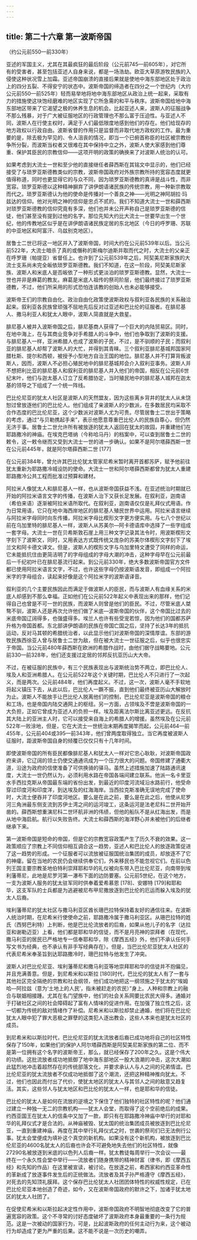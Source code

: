 ```yaml
---
---
---
```

title: 第二十六章 第一波斯帝国
---




（约公元前550—前330年）

亚述的军国主义，尤其在其最疯狂的最后阶段（公元前745—前605年），对它所有的受害者，甚至包括亚述人自身来说，都是一场浩劫。欧亚大草原游牧民族的入侵使这种状况雪上加霜。亚述帝国崩溃的直接后果就是使地中海东部地区处于政治上的四分五裂、不得安宁的状态中。波斯帝国的缔造者在四分之一个世纪内（大约公元前550—前525年）轻而易举地将地中海东部地区从政治上统一起来，采取有力的措施使这块饱经磨难的地区实现了它所急需的和平与秩序。波斯帝国给地中海东部地区带来了它渴望之极的休养生息的机会。比起亚述人来，波斯人的征服战争不那么残暴，对于广大被征服地区的行政管理也不那么富于压迫性。与亚述人不同，波斯人在行使主权时，满足于人们最低限度地感到他们的存在。他们给现存的地方政权以行政自由。波斯省督的作用只是监督而非取代地方政权的工作。最为重要的是，除去极为罕见的、令人沮丧的情况，即当一个已俯首称臣的社区被宗教纷争所分裂，而波斯当权者又很难在其中保持中立之外，波斯人使大家感到他们尊重、保护其臣民的宗教信仰——这项开明的政策的确换来了对波斯人统治的认可。

如果考虑到大流士一世和至少他的直接继任者薛西斯在其铭文中显示的，他们已经接受了与琐罗亚斯德教类似的宗教，波斯帝国政府对外族宗教所持的宽容态度就更值得称道，同时也更显得它的与众不同，因为琐罗亚斯德教的真谛是战斗性，而非宽容。琐罗亚斯德以这种精神摒弃了讲伊朗语诸民族的传统宗教，用一种新宗教取而代之。琐罗亚斯德认为他的使命是传播对一个善良之神——光明之神阿胡拉·玛兹达的信仰。他对光明之神的信仰是忠贞不贰的。我们不知道大流士一世和薛西斯对琐罗亚斯德教的信仰究竟有多深，他们也并未公开声称自己是琐罗亚斯德的信徒，他们甚至没有提到过他的名字。那位先知大约比大流士一世要早出生一个世纪，他的传教地区似乎是在讲伊朗语诸民族定居的东北地区（今日的呼罗珊、苏联的中亚地区和阿富汗、乌兹别克地区）。

居鲁士二世已将这一地区并入了波斯帝国，时间大约在公元前539年以后。当公元前522年，大流士暗杀了真的或僭称的斯梅尔迪斯并取而代之时，大流士的父亲正在呼罗珊（帕提亚）省督任上。也许到了公元前539年之后，阿契美尼斯家族的大流士支系尚未完全皈依琐罗亚斯德教。我们不知道，在这一阶段，阿契美尼斯家族、波斯人和米底人是否皈依了一种形式更淡泊的琐罗亚斯德教。显然，大流士一世也并非是麻葛的教友。麻葛是米底人祖传的祭司阶层，他们最终接过了琐罗亚斯德教，不过，他们所采用的形式恐怕连该教的创始人也未必能够接受。

波斯帝王们的宗教自由化、政治自由化政策使波斯政权与叙利亚各民族的关系融洽起来。叙利亚各民族曾顽强不屈地先后反对过亚述和巴比伦的征服者。在腓尼基人、撒马利亚人和犹太人眼中，波斯人简直就是大救星。

腓尼基人被并入波斯帝国之后，腓尼基商人获得了一个巨大的内陆贸易区。同时，在地中海上，在与其商业竞争对手希腊人的斗争中，他们也争取到了波斯的支援。与腓尼基人一样，亚洲希腊人也成了波斯的子民，不过，是不驯顺的子民；而叙利亚的腓尼基人却帮了波斯人的大忙，并得到其青睐。三个叙利亚腓尼基城邦国家阿腊杜斯、提尔和西顿，被授予小型地方自治王国的地位。腓尼基人并不打算背叛波斯人，因而，波斯人不必担心殖民地中的腓尼基城邦会介入叙利亚事务。波斯人并不想把利比亚的腓尼基人和叙利亚的腓尼基人并入他们的帝国，相反在公元前6世纪末叶，他们与迦太基人订立了反希腊协定，当时殖民地中的腓尼基人城邦在迦太基的领导之下组成了一个统一阵线。

巴比伦尼亚的犹太人社区是波斯人的天然盟友，因为这些离乡背井的犹太人从未饶恕过曾放逐他们的巴比伦人。他们组成了亲波斯人的少数派，在多数居民均采取不合作态度的巴比伦尼亚，这个少数派对波斯人尤为可贵。尽管居鲁士二世出于策略的考虑，通过“与贝勒携起手来”，表示他愿意尊重巴比伦人的民族自尊心，但仍然无济于事。居鲁士二世允许所有被放逐的犹太人返回在犹太的故园，并重建他们在耶路撒冷的神庙。在埃克巴塔纳（今称哈马丹）的档案中，可以查到居鲁士二世的敕令，这一敕令继而又受到大流士一世的进一步确认。如果不是阿尔塔薛西斯一世在公元前445年，就是阿尔塔薛西斯二世 [177]

在公元前384年，曾允许其巴比伦犹太管家尼希米暂时离开首都苏萨，赋予他前往犹太重新为耶路撒冷城设防的使命。大流士一世和阿尔塔薛西斯都曾为犹太人重建耶路撒冷公共工程而批准过预算和建材。

阿拉米人像犹太人和腓尼基人一样，也从波斯帝国获益不浅。在亚述统治时期就已开始的阿拉米语言文字的传播，在波斯人治下又获长足发展。在叙利亚，迦南语（希伯来语）逐渐被阿拉米语所取代。在叙利亚，迦南语仅仅是礼拜仪式用语。作为日常用语，它只在地中海西岸地区的腓尼基人殖民世界中运用。阿拉米语言继续与阿拉米字母同时向东传播，阿拉米字母比楔形文字更方便实用。与七八个世纪以前在乌加里特的腓尼基人一样，波斯人从苏美尔—阿卡德语库中选择了一些字组成一套字母。大流士一世在贝希斯敦石崖上用三种文字记录其法令时，用波斯楔形文字刻下了波斯文，同时，又用表达方式既传统又庞杂的苏美尔体楔形文字刻下了埃兰文和阿卡德文译文。但是，波斯人的楔形文字与乌加里特文遭受了同样的命运，它未能抵抗住由更简洁明了的字母组成的字母大潮的冲击，这种字母早在公元前最后一千纪初叶已在腓尼基流行起来。到公元前330年，绝大多数波斯帝国官方文件都已使用阿拉米语言文字，不过，也许这些字母仍按波斯语发音，即组成一个阿拉米字的字母组合，读起来好像是这个阿拉米字的波斯语译音。

叙利亚的几个主要民族因此而满足于做波斯人的臣民，而与波斯人有血缘关系的米底人却感到不那么幸福。正如他们在公元前522年起义中表现出来的那样，他们记得自己也曾是不可一世的民族，而波斯人则曾是他们的臣民。不过，尽管米底人桀骜不驯，波斯人还是再次允许他们做了米底—波斯帝国的伙伴，这个帝国比过去的米底帝国辽阔得多，也强盛得多。埃兰人也许有些受宠若惊，因为他们的国都苏萨升格为帝国首都。东北部讲伊朗语的民族在帝国亡国之后，坚持了长达3年的抵抗运动，反对马其顿的希腊统治者，以此显示他们对波斯帝国的深情厚谊。东部的游牧民族西徐亚人曾与居鲁士二世为敌，但在被大流士一世征服之后，似乎也很忠实于帝国。当公元前480年薛西斯在欧洲的希腊作战时，由他们据守战略要地。公元前330—前328年，他们还支援过定居的邻邦反抗亚历山大大帝。

不过，在被征服的民族中，有三个民族表现出与波斯统治势不两立，即巴比伦人、埃及人和亚洲希腊人。在公元前522年这个关键时期，巴比伦人不只进行了一次起义，而是两次。公元前484年，他们再度起义。不过，这一次，波斯人毫不手软地将起义镇压下去，从此以后，巴比伦人一蹶不振，直到他们最终被亚历山大解放时为止。波斯人不能放手让巴比伦人脱离他们的控制，巴比伦尼亚是波斯帝国的粮仓和工场，也是帝国内陆交通网上的枢纽。另一方面，占领埃及不啻是波斯帝国的一大负担，正如它曾成为亚述人的负担一样。埃及距离法尔斯比离亚述更远。在反抗其大陆上的亚洲主人时，它可以接受来自海上的希腊人的增援。虽然埃及在公元前522年一败涂地，但是，它在大流士一世统治末期再度揭竿而起，公元前464—前455年，公元前404或395—前343年，他们曾两度取得独立。当它再度被波斯人征服时，距波斯帝国自身的倾覆已仅仅只有十几年时间。

即使波斯帝国的所有臣民都像腓尼基人和犹太人一样对它忠心耿耿，对波斯帝国政府来讲，它辽阔的领土仍使交通通讯成为一个压力很大的问题。帝国修建了通衢大道，沿途为政府的信使准备了可供换骑的驿马。虽然上述措施加速了陆路通讯速度，大流士一世仍然认为，必须利用水路在帝国各端间建立联系。他派一名卡里亚水手西拉克斯从帝国最东端的省份出发，到最近的印度河流域沿水路前行，他受命穿过印度河和印度洋，到达埃及的红海海岸。当西拉克斯准确无误地完成了使命时，大流士便吞并了印度河地区。要么是在此之前，要么是在此之后，他使从尼罗河三角洲最东侧支流到苏伊士湾之间的运河竣工，这条运河是法老尼科二世开始开凿的。薛西斯想重演尼科二世环航非洲的伟绩，但他的船队不是从红海出发，而是从地中海启航。航行以失败告终。大流士和薛西斯的海洋野心并未被他们的后继者继承下来。

第一波斯帝国是短命的帝国，但是它的宗教宽容政策产生了历久不衰的效果。这一政策顺应了宗教上不同信仰相互调合这一趋势，亚述人和巴比伦人的放逐政策促进了这一趋势的形成。一个征服者可以流放被征服国统治集团的成员，却放逐不了它的神癨。留在当地的农民仍会继续供奉它们，外来移民也不能忽视它们。在前以色列王国主要宗教圣地伯特利崇拜耶和华的礼仪被向东带入巴比伦尼亚，向南带到埃利藩蒂尼，此地是尼罗河第一瀑布下面的边防要塞。公元前5世纪，在这个地方，一支为波斯人服务的犹太驻军同时供奉着爱希慕恩 [178]、安娜特 [179]和耶和华，这支军队的士兵都是为逃避被尼布甲尼撒放逐到巴比伦的厄运而躲入埃及的犹太人后裔。

埃利藩蒂尼的犹太社区与撒马利亚区酋长珊巴拉特保持着友好的通信往来。在波斯人统治时期，在尼希米行使使命之前，耶路撒冷属于撒马利亚区。从珊巴拉特的姓氏（西努巴利特）上判断，他是巴比伦流放者的后裔，如果从他儿子的名字（达拉亚和谢勒迈亚）上看，他们都是耶和华的信徒，而不是月亮神的崇拜者（在现代，撒马利亚的居民已严格地专一信奉耶和华，除《摩西五经》外，他们不承认任何手写文书为经典，也不承认有非手写经典存在）。但是，当巴比伦尼亚犹太人社区的代表尼希米奉圣旨到达耶路撒冷时，珊巴拉特与他发生了冲突。

波斯人对巴比伦尼亚、埃利藩蒂尼和撒马利亚等地崇拜耶和华的信徒并不抱偏见，并且充满善意。但是，到尼希米和以斯拉 [180]时代，巴比伦的犹太人有了一套与其他社区完全隔绝的宗教和社会纲领，他们成功地把这一纲领施之于犹太的“埃姆哈—阿拉兹（意为‘土地上的人民’，指未被赶走的农民）”身上。人种和宗教上的融合与联姻相接踵。尤其在名门望族中，他们的社会关系网要比农民大得多。通婚对于打破社区之间的社会障碍起了富有人情味的促进作用。在加强了独立性之后，这一切都为传统的敌对情绪作了补偿。尼希米和以斯拉却禁止通婚，他们将在巴比伦犹太人眼中犯了罪大恶极之罪孽的这类犯人逐出教会，这些人本来也是犹太社区的成员。

到尼希米和以斯拉时代，巴比伦尼亚的犹太流放者后裔已成功地将自己的社区特性保存了150年，如果他们的保护人阿尔塔薛西斯是阿契美尼斯家族的第二位、而不是第一位拥有这个名字的波斯帝王，那么，就已经保存了200年之久。这是个伟大的功绩。这批流放者成功地抵御了地中海东部地区一股大浪潮的冲击，这次大潮如此猛烈地冲击着超然存在的传统部落文化，并要求承认人与人之间的兄弟情谊。巴比伦尼亚的犹太流放者不仅成功地抵御了这个潮流，还把这种精神推向犹太。不过，他们也因此而付出了代价，使犹太地区的犹太人与其邻人之间的敌意又趋复活。其实，这些邻人与犹太地区和巴比伦的犹太人一样，也是耶和华的信徒。

巴比伦的犹太人是如何在流放的逆境之下保住了他们独特的社区特性的呢？他们通过建立一种独一无二的宗教机构——犹太人会堂，而取得了这个空前绝后的成果。约西亚国王在犹太人的信条中又加了一款，即只有在耶路撒冷神庙中举行的对耶和华的礼拜仪式才是合法的。从神庙被毁、犹太国的统治集团成员被放逐到巴比伦尼亚，一直到重建神庙，再度在其中举行礼拜仪式之时，世袭的祭司们已无法例行公事。犹太会堂便成为填补这个真空的新机构。如果没有这个新机构，被放逐到巴比伦尼亚的4600名犹太人的后裔也许会不可避免地失去他们的社区特性，就像27290名被放逐到米底的以色列人后裔一样。犹太教徒每周举行一次会议——最终在一个永久性会堂中举行——流放者们随身携带的精神财富（律书，即《摩西五经》和先知的作品）在这里被宣读，被讨论。在放逐之前，希西家和约西亚革命性的革新成了放逐事件发生后的正统做法。流放者及其子孙严格遵守《摩西五经》，对死去的先知顶礼膜拜。这个保存巴比伦犹太人社团团体特性的权威性规定，已在巴比伦尼亚本地创造了奇迹，如今，又在波斯帝国政府的默许之下，加诸于犹太地区的犹太人社团了。

在促使尼希米和以斯拉起决定性作用中，波斯帝国政府不明智地彻底改变了它的普遍宽容的政策。这个不寻常的讨好态度破坏了波斯政府本身最重要的一条行为规范。这是一次被动的国家行为，可是，比起波斯政府的任何主动行为来，这个被动行为却造成了更为严重的后果。这不能不说是一次历史的嘲弄。